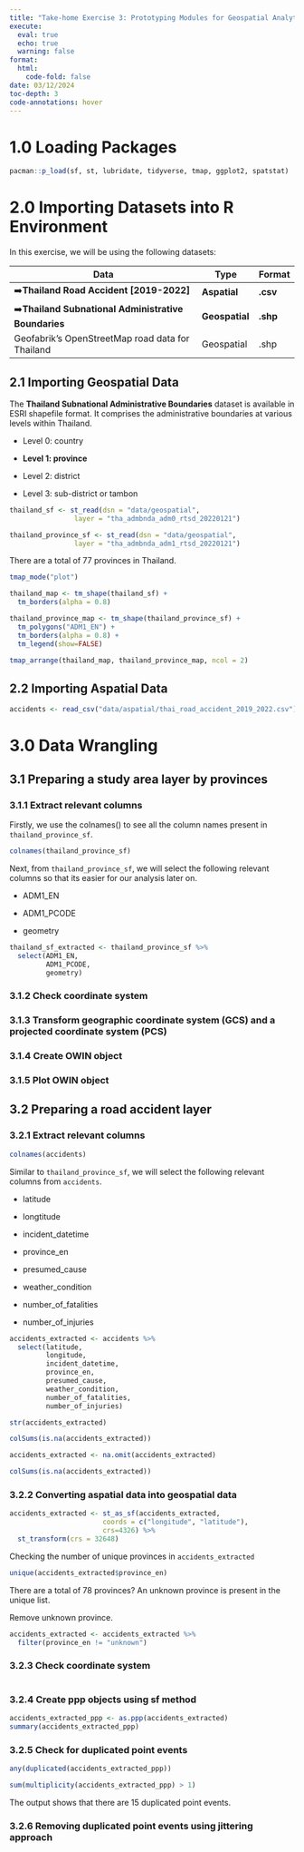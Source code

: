 ```yaml
---
title: "Take-home Exercise 3: Prototyping Modules for Geospatial Analytics Shiny Application"
execute:
  eval: true
  echo: true
  warning: false
format:
  html:
    code-fold: false
date: 03/12/2024
toc-depth: 3
code-annotations: hover
---
```


# **1.0 Loading Packages**

```r
pacman::p_load(sf, st, lubridate, tidyverse, tmap, ggplot2, spatstat)
```

# **2.0 Importing Datasets into R Environment**

In this exercise, we will be using the following datasets:

| Data                                                 | Type           | Format   |
|------------------------------------------------------|----------------|----------|
| ➡️**Thailand Road Accident \[2019-2022\]**           | **Aspatial**   | **.csv** |
| ➡️**Thailand Subnational Administrative Boundaries** | **Geospatial** | **.shp** |
| Geofabrik's OpenStreetMap road data for Thailand     | Geospatial     | .shp     |

## **2.1 Importing Geospatial Data**

The **Thailand Subnational Administrative Boundaries** dataset is available in ESRI shapefile format. It comprises the administrative boundaries at various levels within Thailand.

-   Level 0: country

-   **Level 1: province**

-   Level 2: district

-   Level 3: sub-district or tambon

```r
thailand_sf <- st_read(dsn = "data/geospatial", 
                layer = "tha_admbnda_adm0_rtsd_20220121")
```

```r
thailand_province_sf <- st_read(dsn = "data/geospatial", 
                layer = "tha_admbnda_adm1_rtsd_20220121")
```

There are a total of 77 provinces in Thailand.

```r
tmap_mode("plot")

thailand_map <- tm_shape(thailand_sf) + 
  tm_borders(alpha = 0.8)

thailand_province_map <- tm_shape(thailand_province_sf) + 
  tm_polygons("ADM1_EN") + 
  tm_borders(alpha = 0.8) +
  tm_legend(show=FALSE)

tmap_arrange(thailand_map, thailand_province_map, ncol = 2)
```

## **2.2 Importing Aspatial Data**

```r
accidents <- read_csv("data/aspatial/thai_road_accident_2019_2022.csv")
```

# **3.0 Data Wrangling**

## **3.1 Preparing a study area layer by provinces**

### **3.1.1 Extract relevant columns**

Firstly, we use the colnames() to see all the column names present in `thailand_province_sf`.

```r
colnames(thailand_province_sf)
```

Next, from `thailand_province_sf`, we will select the following relevant columns so that its easier for our analysis later on.

-   ADM1_EN

-   ADM1_PCODE

-   geometry

```r
thailand_sf_extracted <- thailand_province_sf %>%
  select(ADM1_EN,
         ADM1_PCODE,
         geometry)
```

### **3.1.2 Check coordinate system**

### **3.1.3 Transform geographic coordinate system (GCS) and a projected coordinate system (PCS)**

### **3.1.4 Create OWIN object**

### **3.1.5 Plot OWIN object**

## **3.2 Preparing a road accident layer**

### **3.2.1 Extract relevant columns**

```r
colnames(accidents)
```

Similar to `thailand_province_sf`, we will select the following relevant columns from `accidents`.

-   latitude

-   longtitude

-   incident_datetime

-   province_en

-   presumed_cause

-   weather_condition

-   number_of_fatalities

-   number_of_injuries

```r
accidents_extracted <- accidents %>%
  select(latitude,
         longitude,
         incident_datetime,
         province_en,
         presumed_cause,
         weather_condition,
         number_of_fatalities,
         number_of_injuries)
```

```r
str(accidents_extracted)
```

```r
colSums(is.na(accidents_extracted))
```

```r
accidents_extracted <- na.omit(accidents_extracted)
```

```r
colSums(is.na(accidents_extracted))
```

### **3.2.2 Converting aspatial data into geospatial data**

```r
accidents_extracted <- st_as_sf(accidents_extracted, 
                       coords = c("longitude", "latitude"),
                       crs=4326) %>%
  st_transform(crs = 32648)
```

Checking the number of unique provinces in `accidents_extracted`

```r
unique(accidents_extracted$province_en)
```

There are a total of 78 provinces? An unknown province is present in the unique list.

Remove unknown province.

```r
accidents_extracted <- accidents_extracted %>% 
  filter(province_en != "unknown")
```

### **3.2.3 Check coordinate system**

```r

```

### **3.2.4 Create ppp objects using sf method**

```r
accidents_extracted_ppp <- as.ppp(accidents_extracted)
summary(accidents_extracted_ppp)
```

### **3.2.5 Check for duplicated point events**

```r
any(duplicated(accidents_extracted_ppp))
```

```r
sum(multiplicity(accidents_extracted_ppp) > 1)
```

The output shows that there are 15 duplicated point events.

### **3.2.6 Removing duplicated point events using jittering approach**

```r
```
